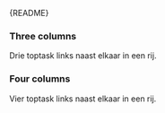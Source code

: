 
<Meta of={TopTaskLinkStories} />

<Markdown>{README}</Markdown>

<Primary />

<Controls />

### Three columns

Drie toptask links naast elkaar in een rij.

<Canvas of={TopTaskLinkStories.ThreeColumns} />

### Four columns

Vier toptask links naast elkaar in een rij.

<Canvas of={TopTaskLinkStories.FourColumns} />
